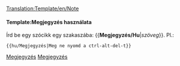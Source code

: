 <noinclude>[[Translation:Template/en/Note]]{{en/-}}</noinclude>{{ambox
| type  = notice
| text  = <strong>Megjegyzés</strong><br/>{{{1|Bárki is adta a laphoz ezt a bigyót, nem írt ide semmi különösebb megjegyzést, így ki kell találni, mit akart. Vagy törölni.}}}
}}<noinclude>

====Template:Megjegyzés használata====
Írd be egy szócikk egy szakaszába: <nowiki>{{</nowiki>'''Megjegyzés/Hu'''|''szöveg''<nowiki>}}</nowiki>. Pl.:
<pre>{{hu/Megjegyzés|Meg ne nyomd a ctrl-alt-del-t}}</pre>

[[Category:hu/Sablonok|Megjegyzés]][[Category:hu/Üzenődobozok|Megjegyzés]]</noinclude>